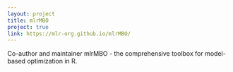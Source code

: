 ```yaml
---
layout: project
title: mlrMBO
project: true
link: https://mlr-org.github.io/mlrMBO/
---
```

Co-author and maintainer mlrMBO - the comprehensive toolbox for model-based optimization in R.